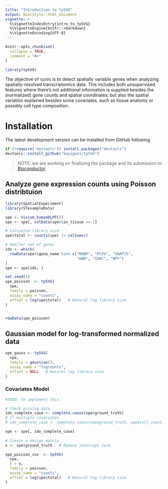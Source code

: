 ```yaml
---
title: "Introduction to tpSVG"
output: BiocStyle::html_document
vignette: >
  %\VignetteIndexEntry{intro_to_tpSVG}
  %\VignetteEngine{knitr::rmarkdown}
  %\VignetteEncoding{UTF-8}
---
```


```r
knitr::opts_chunk$set(
  collapse = TRUE,
  comment = "#>"
)
```

```r
library(tpSVG)
```

The objective of `tpSVG` is to detect spatially variable genes when analyzing spatially-resolved transcriptomics data. This includes both unsupervised features where there's not additional information is supplied besides the (normalized) gene counts and spatial coordinates, but also the spatial variation explained besides some covariates, such as tissue anatomy or possibly cell type composition. <!-- For any interested readers, please find our preprint describing the `tpSVG` models via bioRxiv [TODO: add link].  -->


# Installation

The latest development version can be installed from GitHub following
```r
if (!require("devtools")) install.packages("devtools")
devtools::install_github("boyiguo1/tpSVG")
```

> NOTE: we are working on finalizing the package and its submission to [Bioconductor](https://www.bioconductor.org/).

<!-- You can install the latest release version of `tpSVG` from Bioconductor via the following code. Additional details are shown on the Bioconductor page. -->

<!-- if (!require("BiocManager", quietly = TRUE)) { -->
<!--   install.packages("BiocManager") -->
<!-- } -->
<!-- BiocManager::install("tpSVG") -->

<!-- The latest development version can also be installed from the `devel` version of Bioconductor or from GitHub following -->

<!-- if (!require("devtools")) install.packages("devtools") -->
<!-- devtools::install_github("boyiguo1/tpSVG") -->

<!-- # `devel` version from Bioconductor -->
<!-- BiocManager::install(version='devel') -->

## Analyze gene expression counts using Poisson distribtuion
```r
library(SpatialExperiment)
library(STexampleData)

spe <- Visium_humanDLPFC()
spe <- spe[, colData(spe)$in_tissue == 1]

# Calcualte library size
spe$total <- counts(spe) |> colSums()

# Smaller set of genes
idx <- which(
  rowData(spe)$gene_name %in% c("MOBP", "PCP4", "SNAP25",
                                "HBB", "IGKC", "NPY")
)
spe <- spe[idx, ]

set.seed(1)
spe_poisson  <- tpSVG(
  spe,
  family = poisson,
  assay_name = "counts",
  offset = log(spe$total)   # Natural log library size
)


rowData(spe_poisson)
```


## Gaussian model for log-transformed normalized data
```r
spe_gauss <- tpSVG(
  spe, 
  family = gaussian(),
  assay_name = "logcounts",
  offset = NULL   # Natural log library size
)
```

### Covariates Model
```r
#TODO: To implement this.

# Check missing data
idx_complete_case <- complete.cases(spe$ground_truth)
# If multiple covariates
# idx_complete_case <- complete.cases(spe$ground_truth, spe$cell_count)

spe <- spe[, idx_complete_case]
  
# Create a design matrix
x <- spe$ground_truth   # Remove intercept term

spe_poisson_cov  <- tpSVG(
  spe,
  X = x, 
  family = poisson,
  assay_name = "counts",
  offset = log(spe$total)   # Natural log library size
)
```

